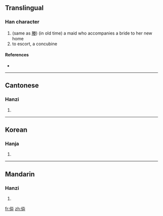 ==Translingual==

===Han character===
{{Han char|rn=9|rad=人|as=07|sn=9|four=|canj=人火廿 (OFT)}}

# (same as [[媵]]) (in old time) a maid who accompanies a bride to her new home
# to escort, a concubine

====References====
* {{Han ref|kx=0105.070|hdz=10166.030|uh=345E|ud=13406}}

----

==Cantonese==

===Hanzi===
{{yue-hanzi|jyut=|y=jing6}}

# {{defn|Cantonese|sort=人07}}

----

==Korean==

===Hanja===
{{ko-hanja|hangeul=잉|rv=ing|mr=ing|y=ing|eumhun=딸려보내다|ehrv=ttallyeobonaeda|ehmr=ttallyŏbonaeda|ehy=ttallyeponayta}}

# {{defn|Korean|sort=人07}}

----

==Mandarin==

===Hanzi===
{{cmn-hanzi|pin=[[yìng]] ([[ying4]])|wg=ying<sup>4</sup>}}

# {{defn|Mandarin|sort=人07}}

[[fr:㑞]]
[[zh:㑞]]